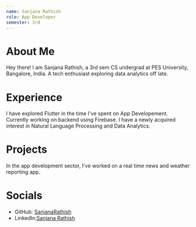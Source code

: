```yaml
---
name: Sanjana Rathish
role: App Developer
semester: 3rd
---
```


# About Me

Hey there! I am Sanjana Rathish, a 3rd sem CS undergrad at PES University, Bangalore, India. A tech enthusiast exploring data analytics off late.

# Experience
I have explored Flutter in the time I've spent on App Developement. Currently working on backend using Firebase.
I have a newly acquired interest in Natural Language Processing and Data Analytics.

# Projects
In the app development sector, I've worked on a real time news and weather reporting app.

# Socials

- GitHub: [SanjanaRathish](https://github.com/SanjanaRathish)
- LinkedIn:[Sanjana Rathish](https://www.linkedin.com/in/sanjana-rathish-751352289/)

